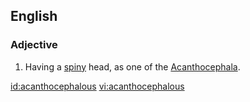 ==English==

===Adjective===
{{infl|en|adjective}}

# {{Zoölogy}} Having a [[spiny]] head, as one of the [[Acanthocephala]].

[[id:acanthocephalous]]
[[vi:acanthocephalous]]
